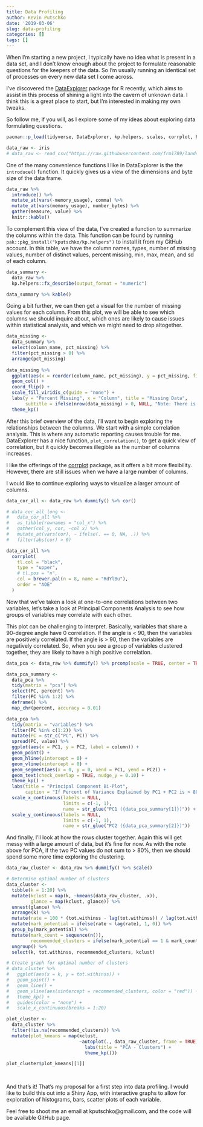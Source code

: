 ```yaml
---
title: Data Profiling
author: Kevin Putschko
date: '2019-03-06'
slug: data-profiling
categories: []
tags: []
---
```


When I'm starting a new project, I typically have no idea what is present in a data set, and I don't know enough about the project to formulate reasonable questions for the keepers of the data.  So I'm usually running an identical set of processes on every new data set I come across.  

I've discovered the [DataExplorer](https://github.com/boxuancui/DataExplorer) package for R recently, which aims to assist in this process of shining a light into the cavern of unknown data.  I think this is a great place to start, but I'm interested in making my own tweaks.

So follow me, if you will, as I explore some of my ideas about exploring data formulating questions.

```r
pacman::p_load(tidyverse, DataExplorer, kp.helpers, scales, corrplot, RColorBrewer, knitr, broom, ggfortify)

data_raw <- iris
# data_raw <- read_csv("https://raw.githubusercontent.com/frm1789/landslide-ea/master/global_landslide_catalog_export.csv")

```

One of the many convenience functions I like in DataExplorer is the the `introduce()` function.  It quickly gives us a view of the dimensions and byte size of the data frame.  

```r
data_raw %>% 
  introduce() %>% 
  mutate_at(vars(-memory_usage), comma) %>% 
  mutate_at(vars(memory_usage), number_bytes) %>% 
  gather(measure, value) %>% 
  knitr::kable()
```

To complement this view of the data, I've created a function to summarize the columns within the data.  This function can be found by running `pak::pkg_install("kputschko/kp.helpers")` to install it from my GitHub account.  In this table, we have the column names, types, number of missing values, number of distinct values, percent missing, min, max, mean, and sd of each column.  

```r
data_summary <- 
  data_raw %>% 
  kp.helpers::fx_describe(output_format = "numeric")

data_summary %>% kable()
```

Going a bit further, we can then get a visual for the number of missing values for each column.  From this plot, we will be able to see which columns we should inquire about, which ones are likely to cause issues within statistical analysis, and which we might need to drop altogether.

```r
data_missing <- 
  data_summary %>% 
  select(column_name, pct_missing) %>% 
  filter(pct_missing > 0) %>% 
  arrange(pct_missing)
  
data_missing %>% 
  ggplot(aes(x = reorder(column_name, pct_missing), y = pct_missing, fill = pct_missing)) +
  geom_col() +
  coord_flip() +
  scale_fill_viridis_c(guide = "none") +
  labs(y = "Percent Missing", x = "Column", title = "Missing Data", 
       subtitle = ifelse(nrow(data_missing) > 0, NULL, "Note: There is no missing data in this dataframe!")) +
  theme_kp()
```

After this brief overview of the data, I'll want to begin exploring the relationships between the columns.  We start with a simple correlation analysis.  This is where any automatic reporting causes trouble for me.  DataExplorer has a nice function, `plot_correlation()`, to get a quick view of correlation, but it quickly becomes illegible as the number of columns increases.  

I like the offerings of the [corrplot](https://cran.r-project.org/web/packages/corrplot/vignettes/corrplot-intro.html) package, as it offers a bit more flexibility.  However, there are still issues when we have a large number of columns.  

I would like to continue exploring ways to visualize a larger amount of columns.

```r
data_cor_all <- data_raw %>% dummify() %>% cor() 

# data_cor_all_long <- 
#   data_cor_all %>% 
#   as_tibble(rownames = "col_x") %>%
#   gather(col_y, cor, -col_x) %>%
#   mutate_at(vars(cor), ~ ifelse(. == 0, NA, .)) %>% 
#   filter(abs(cor) > 0) 

data_cor_all %>% 
  corrplot(
    tl.col = "black",
    type = "upper", 
    # tl.pos = "n",
    col = brewer.pal(n = 8, name = "RdYlBu"),
    order = "AOE"
  )

```

Now that we've taken a look at one-to-one correlations between two variables, let's take a look at Principal Components Analysis to see how groups of variables may correlate with each other.  

This plot can be challenging to interpret.  Basically, variables that share a 90-degree angle have 0 correlation.  If the angle is < 90, then the variables are positively correlated.  If the angle is > 90, then the variables are negatively correlated.  So, when you see a group of variables clustered together, they are likely to have a high positive correlation.  

```r
data_pca <- data_raw %>% dummify() %>% prcomp(scale = TRUE, center = TRUE)

data_pca_summary <- 
  data_pca %>% 
  tidy(matrix = "pcs") %>% 
  select(PC, percent) %>% 
  filter(PC %in% 1:2) %>% 
  deframe() %>% 
  map_chr(percent, accuracy = 0.01)

data_pca %>% 
  tidy(matrix = "variables") %>%
  filter(PC %in% c(1:2)) %>%
  mutate(PC = str_c("PC", PC)) %>%
  spread(PC, value) %>%
  ggplot(aes(x = PC1, y = PC2, label = column)) +
  geom_point() +
  geom_hline(yintercept = 0) +
  geom_vline(xintercept = 0) +
  geom_segment(aes(x = 0, y = 0, xend = PC1, yend = PC2)) +
  geom_text(check_overlap = TRUE, nudge_y = 0.10) +
  theme_kp() +
  labs(title = "Principal Component Bi-Plot",
       caption = "If Percent of Variance Explained by PC1 + PC2 is > 80%, then this will be a trustworthy plot.\nOtherwise, more exploration of the components will be necessary.") +
  scale_x_continuous(labels = NULL, 
                     limits = c(-1, 1),
                     name = str_glue("PC1 ({data_pca_summary[1]})")) +
  scale_y_continuous(labels = NULL,
                     limits = c(-1, 1),
                     name = str_glue("PC2 ({data_pca_summary[2]})"))

```

And finally, I'll look at how the rows cluster together.  Again this will get messy with a large amount of data, but it's fine for now. As with the note above for PCA, if the two PC values do not sum to > 80%, then we should spend some more time exploring the clustering.

```r

data_raw_cluster <- data_raw %>% dummify() %>% scale()

# Determine optimal number of clusters
data_cluster <-
  tibble(k = 1:20) %>%
  mutate(kclust = map(k, ~kmeans(data_raw_cluster, .x)),
         glance = map(kclust, glance)) %>%
  unnest(glance) %>%
  arrange(k) %>%
  mutate(rate = 100 * (tot.withinss - lag(tot.withinss)) / lag(tot.withinss)) %>%
  mutate(mark_potential = ifelse(rate < lag(rate), 1, 0)) %>%
  group_by(mark_potential) %>%
  mutate(mark_count = sequence(n()),
         recommended_clusters = ifelse(mark_potential == 1 & mark_count == 1, k, NA)) %>%
  ungroup() %>%
  select(k, tot.withinss, recommended_clusters, kclust)

# Create graph for optimal number of clusters
# data_cluster %>%
#   ggplot(aes(x = k, y = tot.withinss)) +
#   geom_point() +
#   geom_line() +
#   geom_vline(aes(xintercept = recommended_clusters, color = "red")) +
#   theme_kp() +
#   guides(color = "none") +
#   scale_x_continuous(breaks = 1:20)

plot_cluster <- 
  data_cluster %>% 
  filter(!is.na(recommended_clusters)) %>% 
  mutate(plot_kmeans = map(kclust, 
                           ~autoplot(., data_raw_cluster, frame = TRUE, frame.type = "norm") + 
                             labs(title = "PCA - Clusters") +
                             theme_kp()))

plot_cluster$plot_kmeans[[1]]
  
  
```


And that's it!  That's my proposal for a first step into data profiling.  I would like to build this out into a Shiny App, with interactive graphs to allow for exploration of histograms, bars, scatter plots of each variable.  

Feel free to shoot me an email at kputschko@gmail.com, and the code will be available GitHub page.
